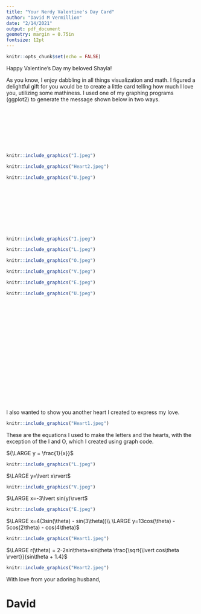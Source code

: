 ```yaml
---
title: "Your Nerdy Valentine's Day Card"
author: "David M Vermillion"
date: "2/14/2021"
output: pdf_document
geometry: margin = 0.75in
fontsize: 12pt
---
```


```r
knitr::opts_chunk$set(echo = FALSE)
```


Happy Valentine's Day my beloved Shayla!

As you know, I enjoy dabbling in all things visualization and math. I figured a delightful gift for you would be to create a little card telling how much I love you, utilizing some mathiness. I used one of my graphing programs (ggplot2) to generate the message shown below in two ways.
\
\
\
\
\
\
\
\

```r

knitr::include_graphics("I.jpeg")

knitr::include_graphics("Heart2.jpeg")

knitr::include_graphics("U.jpeg")


```


\newpage
\
\
\
\
\
\
\

```r

knitr::include_graphics("I.jpeg")

```

```r

knitr::include_graphics("L.jpeg")

knitr::include_graphics("O.jpeg")

knitr::include_graphics("V.jpeg")

knitr::include_graphics("E.jpeg")

```

```r


knitr::include_graphics("U.jpeg")
```

\newpage
\
\
\
\
\
\
\
\
\
\
\
\

\
\
\

I also wanted to show you another heart I created to express my love.

```r

knitr::include_graphics("Heart1.jpeg")

```
\newpage
These are the equations I used to make the letters and the hearts, with the exception of the I and O, which I created using graph code.

${\LARGE y = \frac{1}{x}}$
```r

knitr::include_graphics("L.jpeg")

```


$\LARGE y=\lvert x\rvert$
```r

knitr::include_graphics("V.jpeg")

```


$\LARGE x=-3\lvert sin(y)\rvert$
```r

knitr::include_graphics("E.jpeg")

```


$\LARGE x=4(3sin(\theta) - sin(3\theta))\\
\LARGE y=13cos(\theta) - 5cos(2\theta) - cos(4\theta)$
```r

knitr::include_graphics("Heart1.jpeg")

```


$\LARGE r(\theta) = 2-2sin\theta+sin\theta \frac{\sqrt{\lvert cos\theta \rvert}}{sin\theta + 1.4}$
```r

knitr::include_graphics("Heart2.jpeg")

```

With love from your adoring husband,

# David